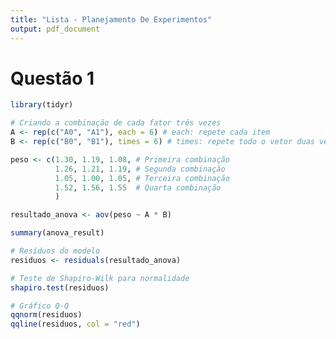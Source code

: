 ```yaml
---
title: "Lista - Planejamento De Experimentos"
output: pdf_document
---
```


# Questão 1

```r
library(tidyr)

# Criando a combinação de cada fator três vezes 
A <- rep(c("A0", "A1"), each = 6) # each: repete cada item
B <- rep(c("B0", "B1"), times = 6) # times: repete todo o vetor duas vezes

peso <- c(1.30, 1.19, 1.08, # Primeira combinação
          1.26, 1.21, 1.19, # Segunda combinação
          1.05, 1.00, 1.05, # Terceira combinação
          1.52, 1.56, 1.55  # Quarta combinação
          ) 

resultado_anova <- aov(peso ~ A * B)

summary(anova_result) 
```


```r
# Resíduos do modelo
residuos <- residuals(resultado_anova)

# Teste de Shapiro-Wilk para normalidade
shapiro.test(residuos)

# Gráfico Q-Q
qqnorm(residuos)
qqline(residuos, col = "red")

```




